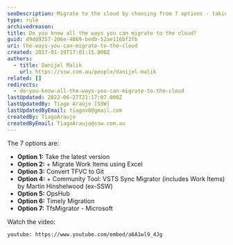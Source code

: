 ```yaml
---
seoDescription: Migrate to the cloud by choosing from 7 options - taking the latest version, migrating work items using Excel, converting TFVC to Git, using community tools like VSTS Sync Migrator or OpsHub, and more.
type: rule
archivedreason:
title: Do you know all the ways you can migrate to the cloud?
guid: d9d89357-206e-4869-bedb-52ae116bf2fb
uri: the-ways-you-can-migrate-to-the-cloud
created: 2017-01-19T17:01:15.000Z
authors:
  - title: Danijel Malik
    url: https://ssw.com.au/people/danijel-malik
related: []
redirects:
  - do-you-know-all-the-ways-you-can-migrate-to-the-cloud
lastUpdated: 2022-06-27T21:17:07.000Z
lastUpdatedBy: Tiago Araújo [SSW]
lastUpdatedByEmail: tiagov8@gmail.com
createdBy: TiagoAraujo
createdByEmail: TiagoAraujo@ssw.com.au
---
```


The 7 options are:
* **Option 1:** Take the latest version
* **Option 2:** + Migrate Work Items using Excel
* **Option 3:** Convert TFVC to Git
* **Option 4:** + Community Tool: VSTS Sync Migrator (includes Work Items) by Martin Hinshelwood (ex-SSW)
* **Option 5:** OpsHub
* **Option 6:** Timely Migration
* **Option 7:** TfsMigrator - Microsoft

Watch the video:

`youtube: https://www.youtube.com/embed/a6A1wl9_4Jg`
